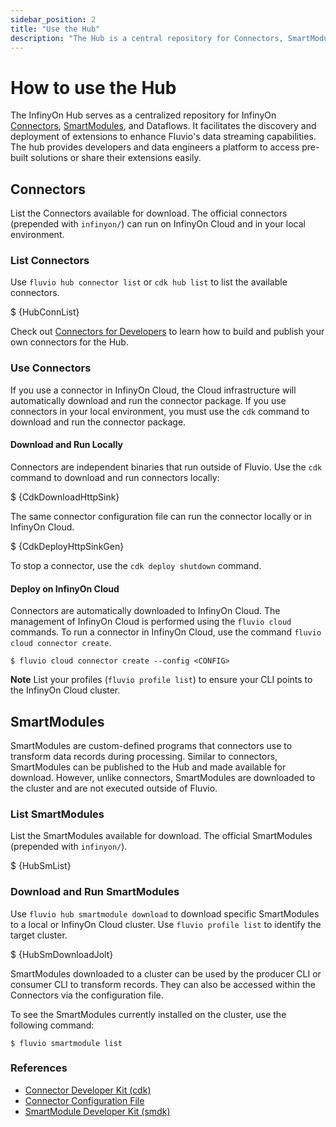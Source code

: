 ```yaml
---
sidebar_position: 2
title: "Use the Hub"
description: "The Hub is a central repository for Connectors, SmartModules, Dataflows, and more"
---
```


# How to use the Hub

The InfinyOn Hub serves as a centralized repository for InfinyOn [Connectors](#connectors), [SmartModules](#smartmodules), and Dataflows. It facilitates the discovery and deployment of extensions to enhance Fluvio's data streaming capabilities. The hub provides developers and data engineers a platform to access pre-built solutions or share their extensions easily.


## Connectors

List the Connectors available for download. The official connectors (prepended with `infinyon/`) can run on InfinyOn Cloud and in your local environment.

### List Connectors

Use `fluvio hub connector list` or `cdk hub list` to list the available connectors.

<CodeBlock language="bash" copyBehavior="fl">$ {HubConnList}</CodeBlock>

Check out [Connectors for Developers] to learn how to build and publish your own connectors for the Hub.

### Use Connectors

If you use a connector in InfinyOn Cloud, the Cloud infrastructure will automatically download and run the connector package. If you use connectors in your local environment, you must use the `cdk` command to download and run the connector package.

#### Download and Run Locally

Connectors are independent binaries that run outside of Fluvio. Use the `cdk` command to download and run connectors locally:

<CodeBlock language="bash" copyBehavior="fl">$ {CdkDownloadHttpSink}</CodeBlock>

The same connector configuration file can run the connector locally or in InfinyOn Cloud.

<CodeBlock language="bash" copyBehavior="fl">$ {CdkDeployHttpSinkGen}</CodeBlock>

To stop a connector, use the `cdk deploy shutdown` command.


#### Deploy on InfinyOn Cloud

Connectors are automatically downloaded to InfinyOn Cloud. The management of InfinyOn Cloud is performed using the `fluvio cloud` commands. To run a connector in InfinyOn Cloud, use the command `fluvio cloud connector create`.

```shell copy="fl"
$ fluvio cloud connector create --config <CONFIG>
```

**Note** List your profiles (`fluvio profile list`) to ensure your CLI points to the InfinyOn Cloud cluster.


## SmartModules

SmartModules are custom-defined programs that connectors use to transform data records during processing. Similar to connectors, SmartModules can be published to the Hub and made available for download. However, unlike connectors, SmartModules are downloaded to the cluster and are not executed outside of Fluvio.

### List SmartModules

List the SmartModules available for download. The official SmartModules (prepended with `infinyon/`).

<CodeBlock language="bash" copyBehavior="fl">$ {HubSmList}</CodeBlock>


### Download and Run SmartModules

Use `fluvio hub smartmodule download` to download specific SmartModules to a local or InfinyOn Cloud cluster. Use `fluvio profile list` to identify the target cluster.

<CodeBlock language="bash" copyBehavior="fl">$ {HubSmDownloadJolt}</CodeBlock>

SmartModules downloaded to a cluster can be used by the producer CLI or consumer CLI to transform records. They can also be accessed within the Connectors via the configuration file.

To see the SmartModules currently installed on the cluster, use the following command:

```shell copy="fl"
$ fluvio smartmodule list 
 ```

### References
- [Connector Developer Kit (cdk)]
- [Connector Configuration File]
- [SmartModule Developer Kit (smdk)]

[cdk deploy shutdown]: /connectors/developers/overview.mdx#shutdown-a-connector
[`profile`]: fluvio/cli/fluvio/profile.mdx
[Connectors for Developers]: /connectors/developers/overview.mdx
[Connector Configuration File]: connectors/configuration.mdx
[Connector Developer Kit (cdk)]: /connectors/developers/overview.mdx
[SmartModule Developer Kit (smdk)]: smartmodules/developers/overview.mdx
